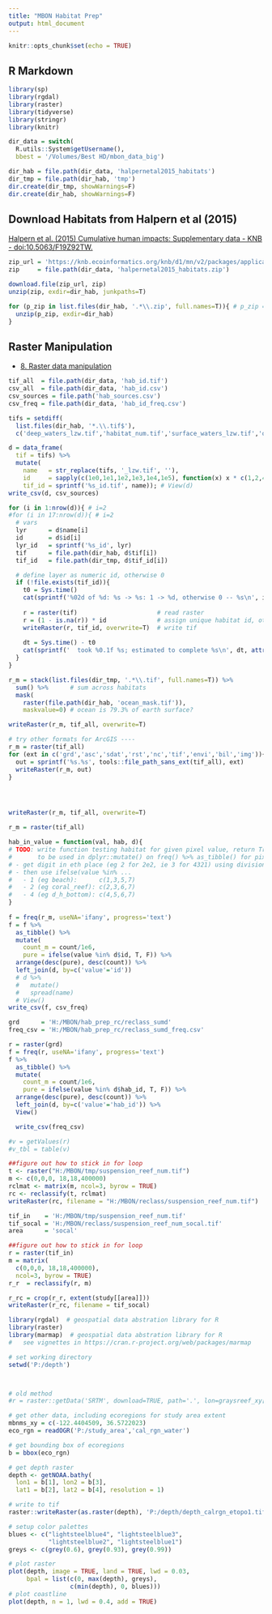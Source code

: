 ```yaml
---
title: "MBON Habitat Prep"
output: html_document
---
```


```r
knitr::opts_chunk$set(echo = TRUE)
```

## R Markdown

```r
library(sp)
library(rgdal)
library(raster)
library(tidyverse)
library(stringr)
library(knitr)

dir_data = switch(
  R.utils::System$getUsername(),
  bbest = '/Volumes/Best HD/mbon_data_big')

dir_hab = file.path(dir_data, 'halpernetal2015_habitats')
dir_tmp = file.path(dir_hab, 'tmp')
dir.create(dir_tmp, showWarnings=F)
dir.create(dir_hab, showWarnings=F)
```


## Download Habitats from Halpern et al (2015)

[Halpern et al. (2015) Cumulative human impacts: Supplementary data - KNB - doi:10.5063/F19Z92TW.](https://knb.ecoinformatics.org/#view/doi:10.5063/F19Z92TW)

```r
zip_url = 'https://knb.ecoinformatics.org/knb/d1/mn/v2/packages/application%2Fbagit-097/urn%3Auuid%3A5f309258-67c1-4e62-9f16-622a97508eb3'
zip     = file.path(dir_data, 'halpernetal2015_habitats.zip')

download.file(zip_url, zip)
unzip(zip, exdir=dir_hab, junkpaths=T)

for (p_zip in list.files(dir_hab, '.*\\.zip', full.names=T)){ # p_zip = list.files(dir_hab, '.*\\.zip', full.names=T)[1]
  unzip(p_zip, exdir=dir_hab)
}
```


## Raster Manipulation

- [8. Raster data manipulation](http://rspatial.org/spatial/rst/8-rastermanip.html)

```r
tif_all  = file.path(dir_data, 'hab_id.tif')
csv_all  = file.path(dir_data, 'hab_id.csv')
csv_sources = file.path('hab_sources.csv')
csv_freq = file.path(dir_data, 'hab_id_freq.csv')

tifs = setdiff(
  list.files(dir_hab, '*.\\.tif$'),
  c('deep_waters_lzw.tif','habitat_num.tif','surface_waters_lzw.tif','ocean_mask.tif'))

d = data_frame(
  tif = tifs) %>%
  mutate(
    name   = str_replace(tifs, '_lzw.tif', ''),
    id     = sapply(c(1e0,1e1,1e2,1e3,1e4,1e5), function(x) x * c(1,2,4)) %>% as.vector(),
    tif_id = sprintf('%s_id.tif', name)); # View(d)
write_csv(d, csv_sources)

for (i in 1:nrow(d)){ # i=2
#for (i in 17:nrow(d)){ # i=2
  # vars
  lyr      = d$name[i]
  id       = d$id[i]
  lyr_id   = sprintf('%s_id', lyr)
  tif      = file.path(dir_hab, d$tif[i])
  tif_id   = file.path(dir_tmp, d$tif_id[i])

  # define layer as numeric id, otherwise 0
  if (!file.exists(tif_id)){
    t0 = Sys.time()
    cat(sprintf('%02d of %d: %s -> %s: 1 -> %d, otherwise 0 -- %s\n', i, nrow(d), lyr, lyr_id, id, Sys.time()))
    
    r = raster(tif)                      # read raster
    r = (1 - is.na(r)) * id              # assign unique habitat id, otherwise zero
    writeRaster(r, tif_id, overwrite=T)  # write tif
    
    dt = Sys.time() - t0
    cat(sprintf('  took %0.1f %s; estimated to complete %s\n', dt, attr(dt, 'units'), Sys.time() + dt*(nrow(d)-i)))
  }
}

r_m = stack(list.files(dir_tmp, '.*\\.tif', full.names=T)) %>% 
  sum() %>%      # sum across habitats
  mask(
    raster(file.path(dir_hab, 'ocean_mask.tif')), 
    maskvalue=0) # ocean is 79.3% of earth surface?

writeRaster(r_m, tif_all, overwrite=T)

# try other formats for ArcGIS ----
r_m = raster(tif_all)
for (ext in c('grd','asc','sdat','rst','nc','tif','envi','bil','img')){ # ext='grd'
  out = sprintf('%s.%s', tools::file_path_sans_ext(tif_all), ext)
  writeRaster(r_m, out)
}




writeRaster(r_m, tif_all, overwrite=T)

r_m = raster(tif_all)

hab_in_value = function(val, hab, d){
# TODO: write function testing habitat for given pixel value, return True or False; 
#       to be used in dplyr::mutate() on freq() %>% as_tibble() for pixel value rows x hab columns
# - get digit in eth place (eg 2 for 2e2, ie 3 for 4321) using division modulus and remainder: 4321 %/% 1e2 %% 10 = 3
# - then use ifelse(value %in% ...
#   - 1 (eg beach):      c(1,3,5,7)
#   - 2 (eg coral_reef): c(2,3,6,7)
#   - 4 (eg d_h_bottom): c(4,5,6,7)
}
  
f = freq(r_m, useNA='ifany', progress='text')
f = f %>% 
  as_tibble() %>%
  mutate(
    count_m = count/1e6,
    pure = ifelse(value %in% d$id, T, F)) %>%
  arrange(desc(pure), desc(count)) %>%
  left_join(d, by=c('value'='id'))
  # d %>%
  #   mutate()
  #   spread(name)
  # View()
write_csv(f, csv_freq)
```

```r
grd      = 'H:/MBON/hab_prep_rc/reclass_sumd'
freq_csv = 'H:/MBON/hab_prep_rc/reclass_sumd_freq.csv'

r = raster(grd)
f = freq(r, useNA='ifany', progress='text')
f %>% 
  as_tibble() %>%
  mutate(
    count_m = count/1e6,
    pure = ifelse(value %in% d$hab_id, T, F)) %>%
  arrange(desc(pure), desc(count)) %>%
  left_join(d, by=c('value'='hab_id')) %>%
  View()

  write_csv(freq_csv)

#v = getValues(r)
#v_tbl = table(v)


```



```r
##figure out how to stick in for loop
t <- raster("H:/MBON/tmp/suspension_reef_num.tif")
m <- c(0,0,0, 18,18,400000)
rclmat <- matrix(m, ncol=3, byrow = TRUE)
rc <- reclassify(t, rclmat)
writeRaster(rc, filename = "H:/MBON/reclass/suspension_reef_num.tif")
```


```r
tif_in    = 'H:/MBON/tmp/suspension_reef_num.tif'
tif_socal = 'H:/MBON/reclass/suspension_reef_num_socal.tif'
area      = 'socal'

##figure out how to stick in for loop
r = raster(tif_in)
m = matrix(
  c(0,0,0, 18,18,400000),
  ncol=3, byrow = TRUE)
r_r  = reclassify(r, m)

r_rc = crop(r_r, extent(study[[area]]))
writeRaster(r_rc, filename = tif_socal)

```

```r
library(rgdal)  # geospatial data abstration library for R
library(raster)
library(marmap)  # geospatial data abstration library for R
#   see vignettes in https://cran.r-project.org/web/packages/marmap

# set working directory
setwd('P:/depth')



# old method
#r = raster::getData('SRTM', download=TRUE, path='.', lon=graysreef_xy[1], lat=graysreef_xy[2])

# get other data, including ecoregions for study area extent
mbnms_xy = c(-122.4404509, 36.5722023)
eco_rgn = readOGR('P:/study_area','cal_rgn_water')

# get bounding box of ecoregions
b = bbox(eco_rgn)

# get depth raster
depth <- getNOAA.bathy(
  lon1 = b[1], lon2 = b[3],
  lat1 = b[2], lat2 = b[4], resolution = 1)

# write to tif
raster::writeRaster(as.raster(depth), 'P:/depth/depth_calrgn_etopo1.tif')

# setup color palettes
blues <- c("lightsteelblue4", "lightsteelblue3",
           "lightsteelblue2", "lightsteelblue1")
greys <- c(grey(0.6), grey(0.93), grey(0.99))

# plot raster
plot(depth, image = TRUE, land = TRUE, lwd = 0.03,
     bpal = list(c(0, max(depth), greys),
                 c(min(depth), 0, blues)))
# plot coastline
plot(depth, n = 1, lwd = 0.4, add = TRUE)
```

